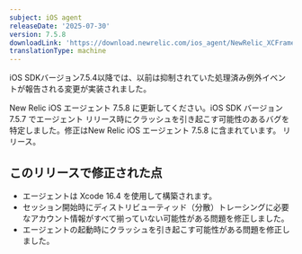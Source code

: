 ```yaml
---
subject: iOS agent
releaseDate: '2025-07-30'
version: 7.5.8
downloadLink: 'https://download.newrelic.com/ios_agent/NewRelic_XCFramework_Agent_7.5.8.zip'
translationType: machine
---
```


<Callout variant="important">
  iOS SDKバージョン7.5.4以降では、以前は抑制されていた処理済み例外イベントが報告される変更が実装されました。

  New Relic iOS エージェント 7.5.8 に更新してください。iOS SDK バージョン 7.5.7 でエージェント リリース時にクラッシュを引き起こす可能性のあるバグを特定しました。修正はNew Relic iOS エージェント 7.5.8 に含まれています。 リリース。
</Callout>

## このリリースで修正された点

* エージェントは Xcode 16.4 を使用して構築されます。
* セッション開始時にディストリビューティッド（分散）トレーシングに必要なアカウント情報がすべて揃っていない可能性がある問題を修正しました。
* エージェントの起動時にクラッシュを引き起こす可能性がある問題を修正しました。